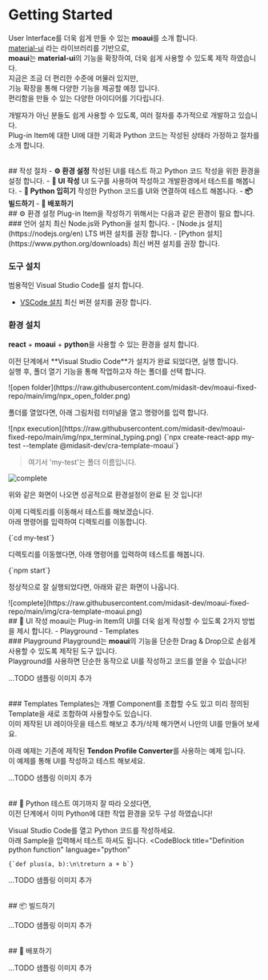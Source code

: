 
<Meta title="Getting Started (ko)"/>

# Getting Started
User Interface를 더욱 쉽게 만들 수 있는 <b>moaui</b>를 소개 합니다.<br />
<a href="https://mui.com/material-ui/">material-ui</a> 라는 라이브러리를 기반으로, <br />
<b>moaui</b>는 <b>material-ui</b>의 기능을 확장하여, 더욱 쉽게 사용할 수 있도록 제작 하였습니다. <br />
지금은 조금 더 편리한 수준에 머물러 있지만, <br/>
기능 확장을 통해 다양한 기능을 제공할 예정 입니다. <br />
편리함을 만들 수 있는 다양한 아이디어를 기다립니다.

<p>개발자가 아닌 분들도 쉽게 사용할 수 있도록, 여러 절차를 추가적으로 개발하고 있습니다.<br />
Plug-in Item에 대한 UI에 대한 기획과 Python 코드는 작성된 상태라 가정하고 절차를 소개 합니다.</p>

<br />
## 작성 절차
- <b>⚙️ 환경 설정</b> 작성된 UI를 테스트 하고 Python 코드 작성을 위한 환경을 설정 합니다.
- <b>🎨 UI 작성</b> UI 도구를 사용하여 작성하고 개발환경에서 테스트를 해봅니다.
- <b>🐍 Python 입히기</b> 작성한 Python 코드를 UI와 연결하여 테스트 해봅니다.
- <b>📦 빌드하기</b>
- <b>🚀 배포하기</b>

<br />
## ⚙️ 환경 설정
Plug-in Item을 작성하기 위해서는 다음과 같은 환경이 필요 합니다.

<br />
### 언어 설치
최신 Node.js와 Python을 설치 합니다.
- [Node.js 설치](https://nodejs.org/en) LTS 버젼 설치를 권장 합니다.
- [Python 설치](https://www.python.org/downloads) 최신 버젼 설치를 권장 합니다.

### 도구 설치
범용적인 Visual Studio Code를 설치 합니다.
- [VSCode 설치](https://code.visualstudio.com/download) 최신 버젼 설치를 권장 합니다.

### 환경 설치
**react** + **moaui** + **python**을 사용할 수 있는 환경을 설치 합니다.

<p>이전 단계에서 **Visual Studio Code**가 설치가 완료 되었다면, 실행 합니다.<br />
실행 후, 폴더 열기 기능을 통해 작업하고자 하는 폴더를 선택 합니다.</p>
![open folder](https://raw.githubusercontent.com/midasit-dev/moaui-fixed-repo/main/img/npx_open_folder.png)
<p>폴더를 열었다면, 아래 그림처럼 터미널을 열고 명령어를 입력 합니다.</p>
![npx execution](https://raw.githubusercontent.com/midasit-dev/moaui-fixed-repo/main/img/npx_terminal_typing.png)
<CodeBlock
	title="React moaui template install"
	language="bash"
>
	{`npx create-react-app my-test --template @midasit-dev/cra-template-moaui`}
</CodeBlock>

> 여기서 'my-test'는 폴더 이름입니다.

![complete](https://raw.githubusercontent.com/midasit-dev/moaui-fixed-repo/main/img/npx_template_complete.png)
<p>위와 같은 화면이 나오면 성공적으로 환경설정이 완료 된 것 입니다!</p>

<p>이제 디렉토리를 이동해서 테스트를 해보겠습니다.<br />
아래 명령어를 입력하여 디렉토리를 이동합니다.</p>
<CodeBlock
	title="Chagne Directory"
	language="bash"
>
	{`cd my-test`}
</CodeBlock>
<p>디렉토리를 이동했다면, 아래 명령어를 입력하여 테스트를 해봅니다.</p>
<CodeBlock
	title="Do Testing"
	language="bash"
>
	{`npm start`}
</CodeBlock>

<p>정상적으로 잘 실행되었다면, 아래와 같은 화면이 나옵니다.</p>
![complete](https://raw.githubusercontent.com/midasit-dev/moaui-fixed-repo/main/img/cra-template-moaui.png)

<br />
## 🎨 UI 작성
moaui는 Plug-in Item의 UI를 더욱 쉽게 작성할 수 있도록 2가지 방법을 제시 합니다.
- Playground
- Templates

<br />
### Playground
Playground는 <b>moaui</b>의 기능을 단순한 Drag & Drop으로 손쉽게 사용할 수 있도록 제작된 도구 입니다.<br />
Playground를 사용하면 단순한 동작으로 UI를 작성하고 코드를 얻을 수 있습니다!

...TODO 샘플링 이미지 추가

<br />
### Templates
Templates는 개별 Component를 조합할 수도 있고 미리 정의된 Template을 새로 조합하여 사용할수도 있습니다.<br />
이미 제작된 UI 레이아웃을 테스트 해보고 추가/삭제 해가면서 나만의 UI를 만들어 보세요.

아래 예제는 기존에 제작된 **Tendon Profile Converter**를 사용하는 예제 입니다.<br />
이 예제를 통해 UI를 작성하고 테스트 해보세요.

...TODO 샘플링 이미지 추가

<br />
## 🐍 Python 테스트
여기까지 잘 따라 오셨다면,<br />
이전 단계에서 이미 Python에 대한 작업 환경을 모두 구성 하였습니다!

Visual Studio Code를 열고 Python 코드를 작성하세요.<br />
아래 Sample을 입력해서 테스트 하셔도 됩니다.
<CodeBlock
	title="Definition python function"
	language="python"
>
	{`def plus(a, b):\n\treturn a + b`}
</CodeBlock>

...TODO 샘플링 이미지 추가

<br />
## 📦 빌드하기

...TODO 샘플링 이미지 추가

<br />
## 🚀 배포하기

...TODO 샘플링 이미지 추가
